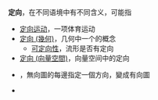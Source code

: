 '''定向'''，在不同语境中有不同含义，可能指
{{wiktionary}}

* [[定向运动|定向运动]]，一项体育运动
* [[定向_(幾何)|定向 (幾何)]]，几何中一个的概念
** [[可定向性|可定向性]]，流形是否有定向
* [[定向_(向量空間)|定向 (向量空間)]]，向量空间中的定向
* {{le|定向 (圖論)|Orientation (graph theory)}}，無向圖的每邊指定一個方向，變成有向圖
* {{lookfrom}}

{{disambig|Cat=二字消歧义|D}}